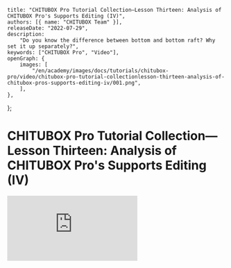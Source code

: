 	title: "CHITUBOX Pro Tutorial Collection—Lesson Thirteen: Analysis of CHITUBOX Pro's Supports Editing (IV)",
	authors: [{ name: "CHITUBOX Team" }],
	releaseDate: "2022-07-29",
	description:
		"Do you know the difference between bottom and bottom raft? Why set it up separately?",
	keywords: ["CHITUBOX Pro", "Video"],
	openGraph: {
		images: [
			"/en/academy/images/docs/tutorials/chitubox-pro/video/chitubox-pro-tutorial-collectionlesson-thirteen-analysis-of-chitubox-pros-supports-editing-iv/001.png",
		],
	},
};

# CHITUBOX Pro Tutorial Collection—Lesson Thirteen: Analysis of CHITUBOX Pro's Supports Editing (IV)

<YouTubeVideoContainer>
	<iframe
		src="https://www.youtube.com/embed/lHQFDJw_890"
		scrolling="no"
		border="0"
		frameborder="no"
		framespacing="0"
		allowfullscreen="true"
	></iframe>
</YouTubeVideoContainer>
